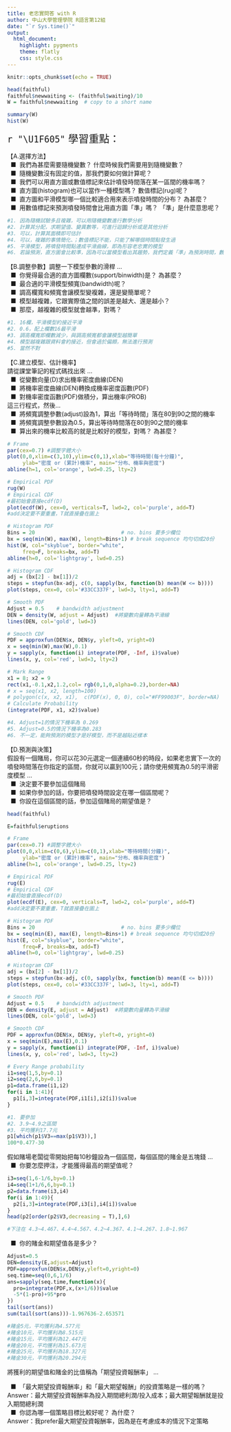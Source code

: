 ```yaml
---
title: 老忠實問答 with R 
author: 中山大學管理學院 R語言第12組
date: "`r Sys.time()`" 
output: 
  html_document:
    highlight: pygments
    theme: flatly
    css: style.css
---
```


```r
knitr::opts_chunk$set(echo = TRUE)
```

```r
head(faithful)
faithful$newwaiting <- (faithful$waiting)/10
W = faithful$newwaiting  # copy to a short name

summary(W)
hist(W)

```

<p class="wwl">
<span style="font-size:24px">`r "\U1F605"` 學習重點：</span><br>

【A.選擇方法】<br>
&nbsp; ■ &nbsp;我們為甚麼需要隨機變數？ 什麼時候我們需要用到隨機變數？<br>
&nbsp; ■ &nbsp;隨機變數沒有固定的值，那我們要如何做計算呢？<br>
&nbsp; ■ &nbsp;我們可以用直方圖或數值標記來估計噴發時間落在某一區間的機率嗎？<br>
&nbsp; ■ &nbsp;直方圖(histogram)也可以當作一種模型嗎？ 數值標記(rug)呢？<br>
&nbsp; ■ &nbsp;直方圖和平滑模型哪一個比較適合用來表示噴發時間的分布？ 為甚麼？<br>
&nbsp; ■ &nbsp;用數值標記來預測噴發時間會比用直方圖「準」嗎？ 「準」是什麼意思呢？<br>

```r
#1. 因為隨機試驗多且複雜，可以用隨機變數進行數學分析
#2. 計算其分配，求期望值、變異數等，可進行迴歸分析或是其他分析
#3. 可以，計算其面積即可估計
#4. 可以，複雜的事情簡化、；數值標記不能，只能了解哪個時間點發生過
#5. 平滑模型，將噴發時間點連成平滑曲線，即為形容老忠實的模型
#6. 若論預測，直方圖會比較準，因為可以當模型看出其趨勢，我們定義「準」為預測時間，數值標記表示一個時間點，無法看出其機率分布
```

【B.調整參數】調整一下模型參數的滑桿 …<br>
&nbsp; ■ &nbsp;你覺得最合適的直方圖欄數(support/binwidth)是？ 為甚麼？<br>
&nbsp; ■ &nbsp;最合適的平滑模型頻寬(bandwidth)呢？<br>
&nbsp; ■ &nbsp;調高欄寬和頻寬會讓模型變複雜，還是變簡單呢？<br>
&nbsp; ■ &nbsp;模型越複雜，它跟實際值之間的誤差是越大、還是越小？<br>
&nbsp; ■ &nbsp;那麼，越複雜的模型就會越準，對嗎？<br>

```r
#1. 16欄，平滑模型約接近平滑
#2. 0.6，配上欄數16最平滑
#3. 調高欄寬即欄數減少，與調高頻寬都會讓模型越簡單
#4. 模型越複雜跟資料會約接近，但會過於偏頗，無法進行預測
#5. 當然不對
```

【C.建立模型、估計機率】 <br>
請從課堂筆記的程式碼找出來 … <br>
&nbsp; ■ &nbsp;從變數向量(D)求出機率密度曲線(DEN) <br>
&nbsp; ■ &nbsp;將機率密度曲線(DEN)轉換成機率密度函數(PDF) <br>
&nbsp; ■ &nbsp;對機率密度函數(PDF)做積分，算出機率(PROB) <br>
這三行程式，然後… <br>
&nbsp; ■ &nbsp;將頻寬調整參數(adjust)設為1，算出「等待時間」落在80到90之間的機率<br>
&nbsp; ■ &nbsp;將頻寬調整參數設為0.5，算出等待時間落在80到90之間的機率<br>
&nbsp; ■ &nbsp;算出來的機率比較高的就是比較好的模型，對嗎？ 為甚麼？<br>

```r
# Frame
par(cex=0.7) #調整字體大小
plot(0,0,xlim=c(3,10),ylim=c(0,1),xlab="等待時間(每十分鐘)", 
     ylab="密度 or (累計)機率", main="分布、機率與密度")
abline(h=1, col='orange', lwd=0.25, lty=2)

# Empirical PDF
rug(W)
# Empirical CDF
#最初始會直接ecdf(D)
plot(ecdf(W), cex=0, verticals=T, lwd=2, col='purple', add=T) 
#add決定要不要重畫，T就直接疊在圖上

# Histogram PDF
Bins = 20                            # no. bins 要多少欄位
bx = seq(min(W), max(W), length=Bins+1) # break sequence 均勻切成20份
hist(W, col="skyblue", border="white", 
     freq=F, breaks=bx, add=T)
abline(h=0, col='lightgray', lwd=0.25)

# Histogram CDF
adj = (bx[2] - bx[1])/2
steps = stepfun(bx-adj, c(0, sapply(bx, function(b) mean(W <= b))))
plot(steps, cex=0, col='#33CC337F', lwd=3, lty=1, add=T)

# Smooth PDF
Adjust = 0.5    # bandwidth adjustment
DEN = density(W, adjust = Adjust)  #將變數向量轉為平滑線
lines(DEN, col='gold', lwd=3)

# Smooth CDF
PDF = approxfun(DEN$x, DEN$y, yleft=0, yright=0)
x = seq(min(W),max(W),0.1)
y = sapply(x, function(i) integrate(PDF, -Inf, i)$value)
lines(x, y, col='red', lwd=3, lty=2) 

# Mark Range
x1 = 8; x2 = 9
rect(x1,-0.1,x2,1.2,col= rgb(0,1,0,alpha=0.2),border=NA)
# x = seq(x1, x2, length=100)
# polygon(c(x, x2, x1),  c(PDF(x), 0, 0), col="#FF99003F", border=NA)
# Calculate Probability
(integrate(PDF, x1, x2)$value)
```


```r
#4. Adjust=1的情況下機率為 0.269
#5. Adjust=0.5的情況下機率為0.283
#6. 不一定，能夠預測的模型才是好模型，而不是越貼近樣本
```

【D.預測與決策】<br>
假設有一個賭局，你可以花30元選定一個連續60秒的時段，如果老忠實下一次的噴發時間落在你指定的區間，你就可以贏到100元；請你使用頻寬為0.5的平滑密度模型 … <br>
&nbsp; ■ &nbsp;決定要不要參加這個賭局 <br>
&nbsp; ■ &nbsp;如果你參加的話，你要把噴發時間設定在哪一個區間呢？<br>
&nbsp; ■ &nbsp;你設在這個區間的話，參加這個賭局的期望值是？<br>
```r
head(faithful)

E=faithful$eruptions

# Frame
par(cex=0.7) #調整字體大小
plot(0,0,xlim=c(0,6),ylim=c(0,1),xlab="等待時間(分鐘)", 
     ylab="密度 or (累計)機率", main="分布、機率與密度")
abline(h=1, col='orange', lwd=0.25, lty=2)

# Empirical PDF
rug(E)
# Empirical CDF
#最初始會直接ecdf(D)
plot(ecdf(E), cex=0, verticals=T, lwd=2, col='purple', add=T) 
#add決定要不要重畫，T就直接疊在圖上

# Histogram PDF
Bins = 20                            # no. bins 要多少欄位
bx = seq(min(E), max(E), length=Bins+1) # break sequence 均勻切成20份
hist(E, col="skyblue", border="white", 
     freq=F, breaks=bx, add=T)
abline(h=0, col='lightgray', lwd=0.25)

# Histogram CDF
adj = (bx[2] - bx[1])/2
steps = stepfun(bx-adj, c(0, sapply(bx, function(b) mean(E <= b))))
plot(steps, cex=0, col='#33CC337F', lwd=3, lty=1, add=T)

# Smooth PDF
Adjust = 0.5    # bandwidth adjustment
DEN = density(E, adjust = Adjust)  #將變數向量轉為平滑線
lines(DEN, col='gold', lwd=3)

# Smooth CDF
PDF = approxfun(DEN$x, DEN$y, yleft=0, yright=0)
x = seq(min(E),max(E),0.1)
y = sapply(x, function(i) integrate(PDF, -Inf, i)$value)
lines(x, y, col='red', lwd=3, lty=2) 

# Every Range probability
i1=seq(1,5,by=0.1)
i2=seq(2,6,by=0.1)
p1=data.frame(i1,i2)
for(i in 1:41){
  p1[i,3]=integrate(PDF,i1[i],i2[i])$value
}
```



```r
#1. 要參加
#2. 3.9~4.9之區間
#3. 平均獲利17.7元
p1[which(p1$V3==max(p1$V3)),]
100*0.477-30
```
假如賭場老闆從零開始把每10秒鐘設為一個區間，每個區間的賭金是五塊錢 … <br>
&nbsp; ■ &nbsp;你要怎麼押注，才能獲得最高的期望值呢？<br>

```r
i3=seq(1,6-1/6,by=0.1)
i4=seq(1+1/6,6,by=0.1)
p2=data.frame(i3,i4)
for(i in 1:49){
  p2[i,3]=integrate(PDF,i3[i],i4[i])$value
}
head(p2[order(p2$V3,decreasing = T),],6)

#下注在 4.3~4.467、4.4~4.567、4.2~4.367、4.1~4.267、1.8~1.967
```
&nbsp; ■ &nbsp;你的賭金和期望值各是多少？<br>
```r
Adjust=0.5
DEN=density(E,adjust=Adjust)
PDF=approxfun(DEN$x,DEN$y,yleft=0,yright=0)
seq.time=seq(0,6,1/6)
ans=sapply(seq.time,function(x){
  pro=integrate(PDF,x,(x+1/6))$value
  -5*(1-pro)+95*pro
})
tail(sort(ans))
sum(tail(sort(ans)))-1.967636-2.653571

#賭金5元，平均獲利為4.577元
#賭金10元，平均獲利為8.515元
#賭金15元，平均獲利為12.447元
#賭金20元，平均獲利為15.673元
#賭金25元，平均獲利為18.327元
#賭金30元，平均獲利為20.294元
```


將獲利的期望值和賭金的比值稱為「期望投資報酬率」 … <br>

&nbsp; ■ &nbsp;「最大期望投資報酬率」和「最大期望報酬」的投資策略是一樣的嗎？<br>
Answer：最大期望投資報酬率為投入期間總利潤/投入成本；最大期望報酬就是投入期間總利潤 <br>
&nbsp; ■ &nbsp;你認為哪一個策略目標比較好呢？ 為什麼？<br>
Answer：我prefer最大期望投資報酬率，因為是在考慮成本的情況下定策略



